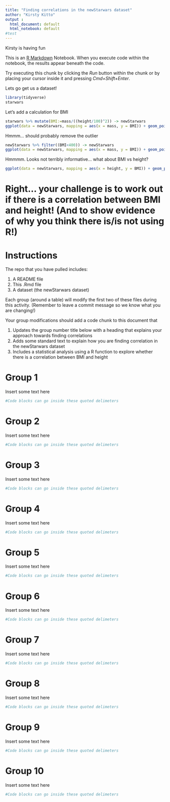 ```yaml
---
title: "Finding correlations in the newStarwars dataset"
author: "Kirsty Kitto"
output :
  html_document: default
  html_notebook: default
#test  
---
```


Kirsty is having fun

This is an [R Markdown](http://rmarkdown.rstudio.com) Notebook. When you execute code within the notebook, the results appear beneath the code. 

Try executing this chunk by clicking the *Run* button within the chunk or by placing your cursor inside it and pressing *Cmd+Shift+Enter*. 

Lets go get us a dataset!

```r
library(tidyverse)
starwars
```

Let's add a calculation for BMI
```r
starwars %>% mutate(BMI:=mass/((height/100)^2)) -> newStarwars
ggplot(data = newStarwars, mapping = aes(x = mass, y = BMI)) + geom_point()
```

Hmmm... should probably remove the outlier

```r
newStarwars %>% filter((BMI<400)) -> newStarwars
ggplot(data = newStarwars, mapping = aes(x = mass, y = BMI)) + geom_point()
```

Hmmmm. Looks not terribly informative... what about BMI vs height?
```r
ggplot(data = newStarwars, mapping = aes(x = height, y = BMI)) + geom_point()
```


Right... your challenge is to work out if there is a correlation between BMI and height! (And to show evidence of why you think there is/is not using R!)
===

Instructions
===

The repo that you have pulled includes:

1. A README file
1. This .Rmd file
1. A dataset (the newStarwars dataset)

Each group (around a table) will modify the first two of these files during this activity. (Remember to leave a commit message so we know what you are changing!)

Your group modifications should add a code chunk to this document that 

1. Updates the group number title below with a heading that explains your approach towards finding correlations 
1. Adds some standard text to explain how you are finding correlation in the newStarwars dataset
1. Includes a statistical analysis using a R function to explore whether there is a correlation between BMI and height

Group 1
===

Insert some text here

```r
#Code blocks can go inside these quoted delimeters

```


Group 2
===

Insert some text here

```r
#Code blocks can go inside these quoted delimeters

```

Group 3
===

Insert some text here

```r
#Code blocks can go inside these quoted delimeters

```

Group 4
===

Insert some text here

```r
#Code blocks can go inside these quoted delimeters

```

Group 5
===

Insert some text here

```r
#Code blocks can go inside these quoted delimeters

```

Group 6
===

Insert some text here

```r
#Code blocks can go inside these quoted delimeters

```

Group 7
===

Insert some text here

```r
#Code blocks can go inside these quoted delimeters

```

Group 8
===

Insert some text here

```r
#Code blocks can go inside these quoted delimeters

```

Group 9
===

Insert some text here

```r
#Code blocks can go inside these quoted delimeters

```

Group 10
===

Insert some text here

```r
#Code blocks can go inside these quoted delimeters

```


